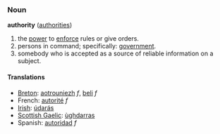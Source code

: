 ===Noun===
'''authority''' ([[authorities]])

# the [[power]] to [[enforce]] rules or give orders.
# persons in command; specifically: [[government]].
# somebody who is accepted as a source of reliable information on a subject.

====Translations====
*[[Breton]]: [[aotrouniezh]] ''f'', [[beli]] ''f''
*French: [[autorité]] ''f''
*[[Irish]]: [[údarás]]
*[[Scottish Gaelic]]: [[ùghdarras]]
*Spanish: [[autoridad]] ''f''